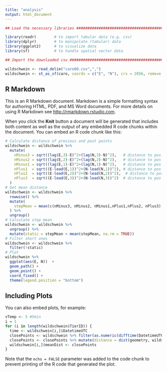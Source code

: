 ```yaml
---
title: "analysis"
output: html_document
---
```


```r
## Load the necessary libraries ################################################

library(readr)        # to import tabular data (e.g. csv)
library(dplyr)        # to manipulate (tabular) data
library(ggplot2)      # to visualize data
library(sf)           # to handle spatial vector data

## Import the downloaded csv ##################################################

wildschwein <- read_delim("caro60.csv",",") 
wildschwein <- st_as_sf(caro, coords = c("E", "N"), crs = 2056, remove = FALSE)
```

## R Markdown

This is an R Markdown document. Markdown is a simple formatting syntax for authoring HTML, PDF, and MS Word documents. For more details on using R Markdown see <http://rmarkdown.rstudio.com>.

When you click the **Knit** button a document will be generated that includes both content as well as the output of any embedded R code chunks within the document. You can embed an R code chunk like this:

```r
# Calculate distance of previous and post points
wildschwein <- wildschwein %>%
  mutate(
    nMinus3 = sqrt((lag(E,3)-E)^2+(lag(N,3)-N)^2),   # distance to pos -3 minutes
    nMinus2 = sqrt((lag(E,2)-E)^2+(lag(N,2)-N)^2),   # distance to pos -2 minutes
    nMinus1 = sqrt((lag(E,1)-E)^2+(lag(N,1)-N)^2),   # distance to pos -1 minutes
    nPlus1  = sqrt((E-lead(E,1))^2+(N-lead(N,1))^2), # distance to pos +1 mintues
    nPlus2  = sqrt((E-lead(E,2))^2+(N-lead(N,2))^2),  # distance to pos +2 minutes
    nPlus3  = sqrt((E-lead(E,3))^2+(N-lead(N,3))^2)  # distance to pos +3 minutes
  )
# Get mean distance
wildschwein <- wildschwein %>%
  rowwise() %>%
  mutate(
    stepMean = mean(c(nMinus3, nMinus2, nMinus1,nPlus1,nPlus2, nPlus3))
  ) %>%
  ungroup() 
# Calculate step mean
wildschwein <- wildschwein %>% 
  ungroup() %>%
  mutate(static = stepMean < mean(stepMean, na.rm = TRUE))
# Filter short ones
wildschwein <- wildschwein %>%
  filter(!static)
# Plot
wildschwein %>%
  ggplot(aes(E, N))  +
  geom_path() +
  geom_point() +
  coord_fixed() +
  theme(legend.position = "bottom")
```

## Including Plots

You can also embed plots, for example:

```r
vTemp <- 5 #5min
i = 1
for (i in length(wildschwein$TierID)) {
  time <- wildschwein[i,]$DatetimeUTC
  closePoints <- wildschwein %>% filter(as.numeric(difftime(DatetimeUTC, time, "mins")) < vTemp)
  closePoints <- closePoints %>% mutate(distance = dist(geometry, wildschwein[i,]$geometry))
  wildschwein[i,]$meanDist <- closePoints
}
```

Note that the `echo = FALSE` parameter was added to the code chunk to prevent printing of the R code that generated the plot.
